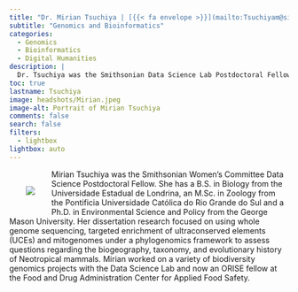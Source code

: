 ```yaml
---
title: "Dr. Mirian Tsuchiya | [{{< fa envelope >}}](mailto:Tsuchiyam@si.edu)"
subtitle: "Genomics and Bioinformatics"
categories:
  - Genomics
  - Bioinformatics
  - Digital Humanities
description: |
  Dr. Tsuchiya was the Smithsonian Data Science Lab Postdoctoral Fellow and is now an ORISE fellow at the FDA Center for Applied Food Safety.
toc: true
lastname: Tsuchiya
image: headshots/Mirian.jpeg
image-alt: Portrait of Mirian Tsuchiya
comments: false
search: false
filters:
  - lightbox
lightbox: auto
---
```


::: {.content-container}
::: {.header-block}

<div>
  <div style="float: left; position: relative; top: 0px; padding: 30px;">
  ![](headshots/mirian.jpeg)
  </div>

Mirian Tsuchiya was the Smithsonian Women's Committee Data Science Postdoctoral Fellow. She has a B.S. in Biology from the Universidade Estadual de Londrina, an M.Sc. in Zoology from the Pontificia Universidade Católica do Rio Grande do Sul and a Ph.D. in Environmental Science and Policy from the George Mason University. Her dissertation research focused on using whole genome sequencing, targeted enrichment of ultraconserved elements (UCEs) and mitogenomes under a phylogenomics framework to assess questions regarding the biogeography, taxonomy, and evolutionary history of Neotropical mammals. Mirian worked on a variety of biodiversity genomics projects with the Data Science Lab and now an ORISE fellow at the Food and Drug Administration Center for Applied Food Safety.

</div>
:::
:::